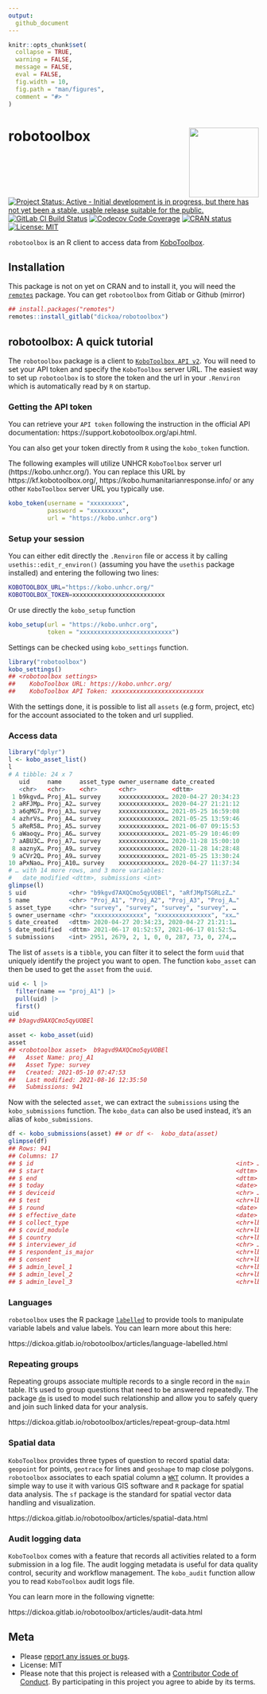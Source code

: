 ```yaml
---
output:
  github_document
---
```


<!-- README.md is generated from README.Rmd. Please edit that file -->

```r
knitr::opts_chunk$set(
  collapse = TRUE,
  warning = FALSE,
  message = FALSE,
  eval = FALSE,
  fig.width = 10,
  fig.path = "man/figures",
  comment = "#> "
)
```

# robotoolbox <img src="man/figures/robotoolbox_hex.png" align="right" width="140" />


[![Project Status: Active - Initial development is in progress, but there has not yet been a stable, usable release suitable for the public.](https://www.repostatus.org/badges/latest/wip.svg)](https://www.repostatus.org/#wip)
[![GitLab CI Build Status](https://gitlab.com/dickoa/robotoolbox/badges/master/pipeline.svg)](https://gitlab.com/dickoa/robotoolbox/-/pipelines)
[![Codecov Code Coverage](https://codecov.io/gl/dickoa/robotoolbox/branch/master/graph/badge.svg)](https://app.codecov.io/gl/dickoa/robotoolbox)
[![CRAN status](https://www.r-pkg.org/badges/version/robotoolbox)](https://CRAN.R-project.org/package=robotoolbox)
[![License: MIT](https://img.shields.io/badge/License-MIT-yellow.svg)](https://opensource.org/license/mit/)

`robotoolbox` is an R client to access data from [KoboToolbox](https://www.kobotoolbox.org/).

## Installation

This package is not on yet on CRAN and to install it, you will need the [`remotes`](https://github.com/r-lib/remotes) package.
You can get `robotoolbox` from Gitlab or Github (mirror)

```r
## install.packages("remotes")
remotes::install_gitlab("dickoa/robotoolbox")
```

## robotoolbox: A quick tutorial

The `robotoolbox` package is a client to [`KoboToolbox API v2`](https://support.kobotoolbox.org/api.html). You will need to set your API token and specify the `KoboToolbox` server URL. The easiest way to set up `robotoolbox` is to store the token and the url in your `.Renviron`  which is automatically read by `R` on startup.

### Getting the API token

You can retrieve your `API token` following the instruction in the official API documentation: https://support.kobotoolbox.org/api.html.

You can also get your token directly from `R` using the `kobo_token` function.

The following examples will utilize UNHCR `KoboToolbox` server url (https://kobo.unhcr.org/). You can replace this URL by https://kf.kobotoolbox.org/, https://kobo.humanitarianresponse.info/ or any other `KoboToolbox` server URL you typically use.

```r
kobo_token(username = "xxxxxxxxx",
           password = "xxxxxxxxx",
           url = "https://kobo.unhcr.org")
```

### Setup your session

You can either edit directly the `.Renviron` file or access it by calling `usethis::edit_r_environ()` (assuming you have the `usethis` package installed) and entering the following two lines:

```bash
KOBOTOOLBOX_URL="https://kobo.unhcr.org/"
KOBOTOOLBOX_TOKEN=xxxxxxxxxxxxxxxxxxxxxxxxxx
```

Or use directly the `kobo_setup` function

```r
kobo_setup(url = "https://kobo.unhcr.org",
           token = "xxxxxxxxxxxxxxxxxxxxxxxxxx")
```

Settings can be checked using `kobo_settings` function.

```r
library("robotoolbox")
kobo_settings()
## <robotoolbox settings>
##    KoboToolbox URL: https://kobo.unhcr.org/
##    KoboToolbox API Token: xxxxxxxxxxxxxxxxxxxxxxxxxx
```

With the settings done, it is possible to list all `assets` (e.g form, project, etc) for the account associated to the token and url supplied.

### Access data

```r
library("dplyr")
l <- kobo_asset_list()
l
# A tibble: 24 x 7
   uid     name     asset_type owner_username date_created
   <chr>   <chr>    <chr>      <chr>          <dttm>
 1 b9kgvd… Proj_A1… survey     xxxxxxxxxxxxx… 2020-04-27 20:34:23
 2 aRFJMp… Proj_A2… survey     xxxxxxxxxxxxx… 2020-04-27 21:21:12
 3 a6qMG7… Proj_A3… survey     xxxxxxxxxxxxx… 2021-05-25 16:59:08
 4 azhrVs… Proj_A4… survey     xxxxxxxxxxxxx… 2021-05-25 13:59:46
 5 aReR58… Proj_A5… survey     xxxxxxxxxxxxx… 2021-06-07 09:15:53
 6 aWaoqy… Proj_A6… survey     xxxxxxxxxxxxx… 2021-05-29 10:46:09
 7 aABU3C… Proj_A7… survey     xxxxxxxxxxxxx… 2020-11-28 15:00:10
 8 aaznyX… Proj_A9… survey     xxxxxxxxxxxxx… 2020-11-28 14:28:48
 9 aCVr2Q… Proj_A9… survey     xxxxxxxxxxxxx… 2021-05-25 13:30:24
10 aPxNao… Proj_A10… survey    xxxxxxxxxxxxx… 2020-04-27 11:37:34
# … with 14 more rows, and 3 more variables:
#   date_modified <dttm>, submissions <int>
glimpse(l)
$ uid            <chr> "b9kgvd7AXQCmo5qyUOBEl", "aRfJMpTSGRLzZ…"
$ name           <chr> "Proj_A1", "Proj_A2", "Proj_A3", "Proj_A…"
$ asset_type     <chr> "survey", "survey", "survey", "survey", …
$ owner_username <chr> "xxxxxxxxxxxxxx", "xxxxxxxxxxxxxxx", "xx…"
$ date_created   <dttm> 2020-04-27 20:34:23, 2020-04-27 21:21:1…
$ date_modified  <dttm> 2021-06-17 01:52:57, 2021-06-17 01:52:5…
$ submissions    <int> 2951, 2679, 2, 1, 0, 0, 287, 73, 0, 274,…
```

The list of `assets` is a `tibble`, you can filter it to select the form `uuid` that uniquely identify the project you want to open. The function `kobo_asset` can then be used to get the `asset` from the `uuid`.

```r
uid <- l |>
  filter(name == "proj_A1") |>
  pull(uid) |>
  first()
uid
## b9agvd9AXQCmo5qyUOBEl

asset <- kobo_asset(uid)
asset
## <robotoolbox asset>  b9agvd9AXQCmo5qyUOBEl
##   Asset Name: proj_A1
##   Asset Type: survey
##   Created: 2021-05-10 07:47:53
##   Last modified: 2021-08-16 12:35:50
##   Submissions: 941
```

Now with the selected `asset`, we can extract the `submissions` using the `kobo_submissions` function. The `kobo_data` can also be used instead, it's an alias of `kobo_submissions`.

```r
df <- kobo_submissions(asset) ## or df <-  kobo_data(asset)
glimpse(df)
## Rows: 941
## Columns: 17
## $ id                                                         <int> …
## $ start                                                      <dttm> …
## $ end                                                        <dttm> …
## $ today                                                      <date> …
## $ deviceid                                                   <chr> …
## $ test                                                       <chr+lbl> …
## $ round                                                      <date> …
## $ effective_date                                             <date> …
## $ collect_type                                               <chr+lbl> …
## $ covid_module                                               <chr+lbl> …
## $ country                                                    <chr+lbl> …
## $ interviewer_id                                             <chr> …
## $ respondent_is_major                                        <chr+lbl> …
## $ consent                                                    <chr+lbl> …
## $ admin_level_1                                              <chr+lbl> …
## $ admin_level_2                                              <chr+lbl> …
## $ admin_level_3                                              <chr+lbl> …
```

### Languages

`robotoolbox` uses the R package [`labelled`](https://larmarange.github.io/labelled/) to provide tools to manipulate variable labels and value labels. You can learn more about this here:

https://dickoa.gitlab.io/robotoolbox/articles/language-labelled.html


### Repeating groups

Repeating groups associate multiple records to a single record in the `main` table. It's used to group questions that need to be answered repeatedly.
The package [`dm`](https://dm.cynkra.com) is used to model such relationship and allow you to safely query and join such linked data for your analysis.

https://dickoa.gitlab.io/robotoolbox/articles/repeat-group-data.html


### Spatial data

`KoboToolbox` provides three types of question to record spatial data: `geopoint` for points, `geotrace` for lines and `geoshape` to map close polygons. `robotoolbox` associates to each spatial column a [`WKT`](https://libgeos.org/specifications/wkt/) column. It provides a simple way to use it with various GIS software and `R` package for spatial data analysis. The `sf` package is the standard for spatial vector data handling and visualization.

https://dickoa.gitlab.io/robotoolbox/articles/spatial-data.html


### Audit logging data

`KoboToolbox` comes with a feature that records all activities related to a form submission in a log file. The audit logging metadata is useful for data quality control, security and workflow management. The `kobo_audit` function allow you to read `KoboToolbox` audit logs file.

You can learn more in the following vignette:

https://dickoa.gitlab.io/robotoolbox/articles/audit-data.html

## Meta

* Please [report any issues or bugs](https://gitlab.com/dickoa/robotoolbox/-/issues).
* License: MIT
* Please note that this project is released with a [Contributor Code of Conduct](https://dickoa.gitlab.io/robotoolbox/CODE_OF_CONDUCT.html). By participating in this project you agree to abide by its terms.
